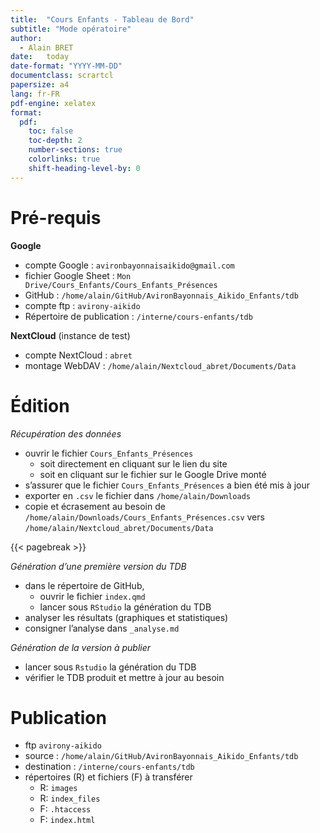 ```yaml
---
title:  "Cours Enfants - Tableau de Bord"
subtitle: "Mode opératoire"
author: 
  - Alain BRET
date:   today
date-format: "YYYY-MM-DD"
documentclass: scrartcl
papersize: a4
lang: fr-FR
pdf-engine: xelatex
format:
  pdf: 
    toc: false
    toc-depth: 2
    number-sections: true
    colorlinks: true
    shift-heading-level-by: 0
---
```


# Pré-requis

**Google**

- compte Google : `avironbayonnaisaikido@gmail.com`
- fichier Google Sheet : `Mon Drive/Cours_Enfants/Cours_Enfants_Présences`
- GitHub : `/home/alain/GitHub/AvironBayonnais_Aikido_Enfants/tdb`
- compte ftp : `avirony-aikido`
- Répertoire de publication : `/interne/cours-enfants/tdb`

**NextCloud** (instance de test)

- compte NextCloud : `abret`
- montage WebDAV : `/home/alain/Nextcloud_abret/Documents/Data`

# Édition

*Récupération des données*

- ouvrir le fichier `Cours_Enfants_Présences`
  - soit directement en cliquant sur le lien du site
  - soit en cliquant sur le fichier sur le Google Drive monté
- s'assurer que le fichier `Cours_Enfants_Présences` a bien été mis à jour
- exporter en `.csv` le fichier dans `/home/alain/Downloads`
- copie et écrasement au besoin de `/home/alain/Downloads/Cours_Enfants_Présences.csv` vers `/home/alain/Nextcloud_abret/Documents/Data`

{{< pagebreak >}}

*Génération d'une première version du TDB*

- dans le répertoire de GitHub, 
  - ouvrir le fichier `index.qmd` 
  - lancer sous `RStudio` la génération du TDB
- analyser les résultats (graphiques et statistiques)
- consigner l'analyse dans `_analyse.md`

*Génération de la version à publier*

- lancer sous `Rstudio` la génération du TDB
- vérifier le TDB produit et mettre à jour au besoin

# Publication

- ftp `avirony-aikido`
- source : `/home/alain/GitHub/AvironBayonnais_Aikido_Enfants/tdb`
- destination : `/interne/cours-enfants/tdb`
- répertoires (R) et fichiers (F) à transférer
  - R: `images`
  - R: `index_files`
  - F: `.htaccess`
  - F: `index.html`
  

